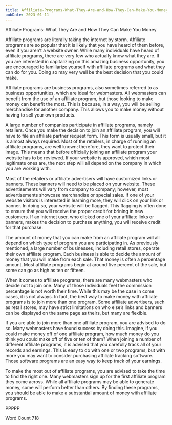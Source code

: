 ```yaml
---
title: Affiliate-Programs-What-They-Are-and-How-They-Can-Make-You-Money
pubDate: 2023-01-11
---
```


Affiliate Programs:  What They Are and How They Can Make You Money

Affiliate programs are literally taking the internet by storm. Affiliate programs are so popular that it is likely that you have heard of them before, even if you aren’t a website owner.  While many individuals have heard of affiliate programs, there are very few who actually know what they are. If you are interested in capitalizing on this amazing business opportunity, you are encouraged to familiarize yourself with affiliate programs and what they can do for you. Doing so may very well be the best decision that you could make.  

Affiliate programs are business programs, also sometimes referred to as business opportunities, which are ideal for webmasters. All webmasters can benefit from the use of an affiliate program, but those looking to make money can benefit the most. This is because, in a way, you will be selling merchandise for another company. This allows you to make money without having to sell your own products.

A large number of companies participate in affiliate programs, namely retailers.  Once you make the decision to join an affiliate program, you will have to file an affiliate partner request form. This form is usually small, but it is almost always required.  Most of the retailers, in charge of running an affiliate programs, are well known; therefore, they want to protect their image. This means that before officially joining an affiliate program your website has to be reviewed.  If your website is approved, which most legitimate ones are, the next step will all depend on the company in which you are working with.

Most of the retailers or affiliate advertisers will have customized links or banners. These banners will need to be placed on your website.  These advertisements will vary from company to company; however, most advertisements showcase merchandise or special sales.  If one of your website visitors is interested in learning more, they will click on your link or banner.  In doing so, your website will be flagged. This flagging is often done to ensure that you will receive the proper credit for brining in new customers.  If an internet user, who clicked one of your affiliate links or banners, makes the decision to purchase anything, you will receive credit for that purchase.

The amount of money that you can make from an affiliate program will all depend on which type of program you are participating in. As previously mentioned, a large number of businesses, including retail stores, operate their own affiliate program.  Each business is able to decide the amount of money that you will make from each sale.  That money is often a percentage amount.  Most affiliate programs begin at around five percent of the sale, but some can go as high as ten or fifteen.  

When it comes to affiliate programs, there are many webmasters who decide not to join one. Many of those individuals feel the commission percentage is not worth their time. While this may be the case in come cases, it is not always.  In fact, the best way to make money with affiliate programs is to join more than one program. Some affiliate advertisers, such as retail stores, may have strict limitations on who else’s links and banners can be displayed on the same page as theirs, but many are flexible.  

If you are able to join more than one affiliate program, you are advised to do so.  Many webmasters have found success by doing this.  Imagine, if you could make money off of one affiliate program, how much money do you think you could make off of five or ten of them?  When joining a number of different affiliate programs, it is advised that you carefully track all of your records and earnings. This is easy to do with one or two programs, but with more you may want to consider purchasing affiliate tracking software. Those software programs are an easy way to keep track of your earnings.

To make the most out of affiliate programs, you are advised to take the time to find the right one. Many webmasters sign up for the first affiliate program they come across.  While all affiliate programs may be able to generate money, some will perform better than others. By finding these programs, you should be able to make a substantial amount of money with affiliate programs.

PPPPP

Word Count 718